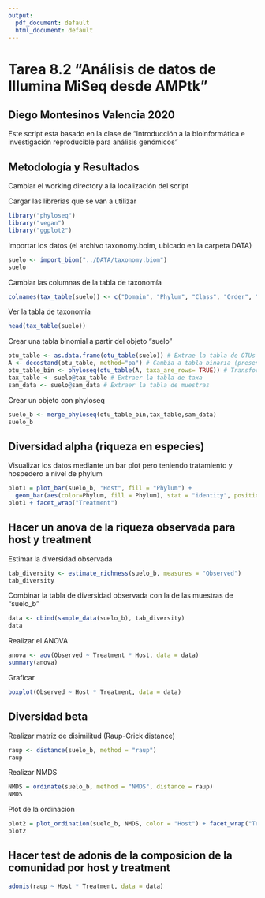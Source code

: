 ```yaml
---
output:
  pdf_document: default
  html_document: default
---
```

# Tarea 8.2 "Análisis de datos de Illumina MiSeq desde AMPtk"
## Diego Montesinos Valencia 2020
Este script esta basado en la clase de "Introducción a la bioinformática e investigación reproducible para análisis genómicos” 

## Metodología y Resultados

Cambiar el working directory a la localización del script

Cargar las librerias que se van a utilizar
```r
library("phyloseq")
library("vegan")
library("ggplot2")
```
Importar los datos (el archivo taxonomy.boim, ubicado en la carpeta DATA)
```r
suelo <- import_biom("../DATA/taxonomy.biom")
suelo
```
Cambiar las columnas de la tabla de taxonomía
```r
colnames(tax_table(suelo)) <- c("Domain", "Phylum", "Class", "Order", "Family", "Genus", "Species")
```
Ver la tabla de taxonomia
```r
head(tax_table(suelo))
```
Crear una tabla binomial a partir del objeto "suelo"
```r
otu_table <- as.data.frame(otu_table(suelo)) # Extrae la tabla de OTUs
A <- decostand(otu_table, method="pa") # Cambia a tabla binaria (presencia-ausencia)
otu_table_bin <- phyloseq(otu_table(A, taxa_are_rows= TRUE)) # Transformar la tabla a formato phyloseq
tax_table <- suelo@tax_table # Extraer la tabla de taxa
sam_data <- suelo@sam_data # Extraer la tabla de muestras
```
Crear un objeto con phyloseq
```r
suelo_b <- merge_phyloseq(otu_table_bin,tax_table,sam_data)
suelo_b
```

## Diversidad alpha (riqueza en especies)

Visualizar los datos mediante un bar plot pero teniendo tratamiento y hospedero a nivel de phylum
```r
plot1 = plot_bar(suelo_b, "Host", fill = "Phylum") + 
  geom_bar(aes(color=Phylum, fill = Phylum), stat = "identity", position = "stack")
plot1 + facet_wrap("Treatment")
```

## Hacer un anova de la riqueza observada para host y treatment

Estimar la diversidad observada
```r
tab_diversity <- estimate_richness(suelo_b, measures = "Observed")
tab_diversity
```
Combinar la tabla de diversidad observada con la de las muestras de "suelo_b"
```r
data <- cbind(sample_data(suelo_b), tab_diversity)
data
```
Realizar el ANOVA
```r
anova <- aov(Observed ~ Treatment * Host, data = data)
summary(anova)
```
Graficar
```r
boxplot(Observed ~ Host * Treatment, data = data)
```

## Diversidad beta

Realizar matriz de disimilitud (Raup-Crick distance)
```r
raup <- distance(suelo_b, method = "raup")
raup
```
Realizar NMDS
```r
NMDS = ordinate(suelo_b, method = "NMDS", distance = raup)
NMDS
```
Plot de la ordinacion
```r
plot2 = plot_ordination(suelo_b, NMDS, color = "Host") + facet_wrap("Treatment")
plot2
```

## Hacer test de adonis de la composicion de la comunidad por host y treatment
```r
adonis(raup ~ Host * Treatment, data = data)
```

  



